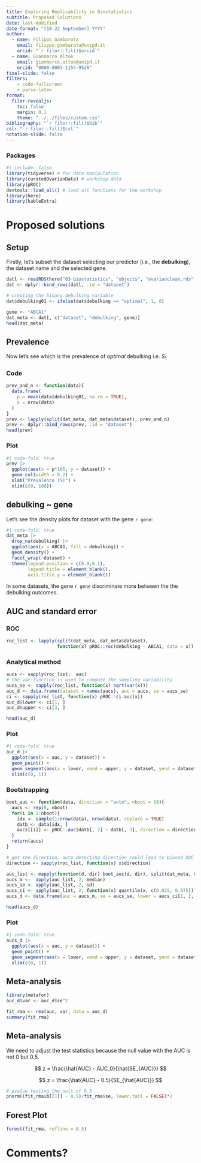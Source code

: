 ```yaml
---
title: Exploring Replicability in Biostatistics
subtitle: Proposed Solutions
date: last-modified
date-format: "[18-22 September] YYYY"
author: 
  - name: Filippo Gambarota
    email: filippo.gambarota@unipd.it
    orcid: "`r filor::fil()$orcid`"
  - name: Gianmarco Altoè
    email: gianmarco.altoe@unipd.it
    orcid: "0000-0003-1154-9528"
final-slide: false
filters: 
    - code-fullscreen
    - parse-latex
format:
  filor-revealjs:
    toc: false
    margin: 0.1
    theme: "../../files/custom.css"
bibliography: "`r filor::fil()$bib`"
csl: "`r filor::fil()$csl`"
notation-slide: false
---
```


### Packages

```r
#| include: false
library(tidyverse) # for data manipulation
library(curatedOvarianData) # workshop data
library(pROC)
devtools::load_all() # load all functions for the workshop
library(here)
library(kableExtra)
```

# Proposed solutions {.section}

## Setup

Firstly, let's subset the dataset selecting our predictor (i.e., the **debulking**), the dataset name and the selected gene.

```r
datl <- readRDS(here("03-biostatistics", "objects", "ovarianclean.rds"))
dat <- dplyr::bind_rows(datl, .id = "dataset")

# creating the binary debulking variable
dat$debulking01 <- ifelse(dat$debulking == "optimal", 1, 0)

gene <- "ABCA1"
dat_meta <- dat[, c("dataset", "debulking", gene)]
head(dat_meta)
```

## Prevalence

Now let's see which is the prevalence of *optimal* debulking i.e. $S_1$

::: {.panel-tabset}

### Code

```r
prev_and_n <- function(data){
  data.frame(
    p = mean(data$debulking01, na.rm = TRUE),
    n = nrow(data)
  )
}
prev <- lapply(split(dat_meta, dat_meta$dataset), prev_and_n)
prev <- dplyr::bind_rows(prev, .id = "dataset")
head(prev)
```

### Plot

```r
#| code-fold: true
prev |> 
  ggplot(aes(x = p*100, y = dataset)) +
  geom_col(width = 0.2) +
  xlab("Prevalence (%)") +
  xlim(c(0, 100))
```

:::

## debulking ~ gene

Let's see the density plots for dataset with the gene `r gene`:

```r
#| code-fold: true
dat_meta |> 
  drop_na(debulking) |> 
  ggplot(aes(x = ABCA1, fill = debulking)) +
  geom_density() +
  facet_wrap(~dataset) +
  theme(legend.position = c(0.9,0.1),
        legend.title = element_blank(),
        axis.title.y = element_blank())
```

In some datasets, the gene `r gene` discriminate more between the the debulking outcomes.

## AUC and standard error

::: {.panel-tabset}

### ROC

```r
roc_list <- lapply(split(dat_meta, dat_meta$dataset), 
                   function(x) pROC::roc(debulking ~ ABCA1, data = x))
```

### Analytical method

```r
aucs <- sapply(roc_list,  auc)
# the var function is used to compute the sampling variability
aucs_se <- sapply(roc_list, function(x) sqrt(var(x)))
auc_d <- data.frame(dataset = names(aucs), auc = aucs, se = aucs_se)
ci <- sapply(roc_list, function(x) pROC::ci.auc(x))
auc_d$lower <- ci[1, ]
auc_d$upper <- ci[3, ]

head(auc_d)
```

### Plot

```r
#| code-fold: true
auc_d |> 
  ggplot(aes(x = auc, y = dataset)) +
  geom_point() +
  geom_segment(aes(x = lower, xend = upper, y = dataset, yend = dataset)) +
  xlim(c(0, 1))
```

### Bootstrapping

```r
boot_auc <- function(data, direction = "auto", nboot = 10){
  aucs <- rep(0, nboot)
  for(i in 1:nboot){
    idx <- sample(1:nrow(data), nrow(data), replace = TRUE)
    datb <- data[idx, ]
    aucs[[i]] <- pROC::auc(datb[, 2] ~ datb[, 3], direction = direction, quiet = TRUE)[[1]]
  }
  return(aucs)
}

# get the direction, auto detecting direction could lead to biased AUC see https://cran.r-project.org/web/packages/pROC/pROC.pdf
direction <- sapply(roc_list, function(x) x$direction)

auc_list <- mapply(function(d, dir) boot_auc(d, dir), split(dat_meta, dat_meta$dataset), direction)
aucs_m <-  apply(auc_list, 2, median)
aucs_se <- apply(auc_list, 2, sd)
aucs_ci <- apply(auc_list, 2, function(x) quantile(x, c(0.025, 0.975)))
aucs_d <- data.frame(auc = aucs_m, se = aucs_se, lower = aucs_ci[1, ], upper = aucs_ci[2, ], dataset = names(roc_list))

head(aucs_d)
```

### Plot

```r
#| code-fold: true
aucs_d |> 
  ggplot(aes(x = auc, y = dataset)) +
  geom_point() +
  geom_segment(aes(x = lower, xend = upper, y = dataset, yend = dataset)) +
  xlim(c(0, 1))
```

:::

## Meta-analysis

```r
library(metafor)
auc_d$var <- auc_d$se^2

fit_rma <- rma(auc, var, data = auc_d)
summary(fit_rma)
```

## Meta-analysis

We need to adjust the test statistics because the null value with the AUC is not 0 but 0.5.

$$
z = \frac{\hat{AUC} - AUC_0}{\hat{SE_{AUC}}}
$$

$$
z = \frac{\hat{AUC} - 0.5}{SE_{\hat{AUC}}}
$$

```r
# pvalue testing the null of 0.5
pnorm((fit_rma$b[[1]] - 0.5)/fit_rma$se, lower.tail = FALSE)*2
```

## Forest Plot

```r
forest(fit_rma, refline = 0.5)
```

# Comments? {.question}